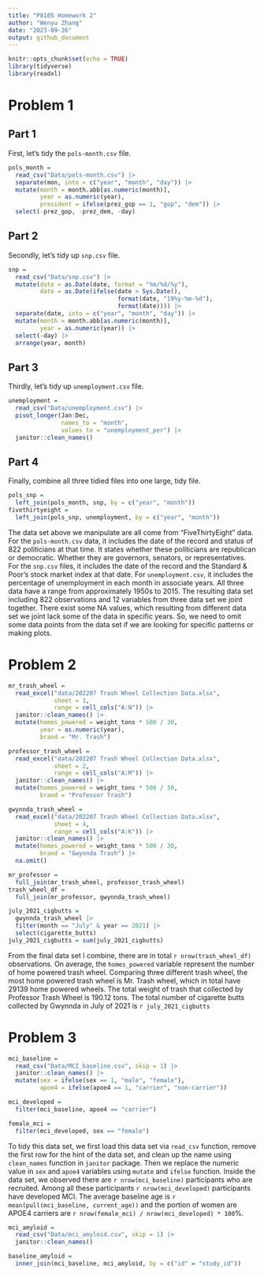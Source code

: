 ```yaml
---
title: "P8105 Homework 2"
author: "Wenyu Zhang"
date: "2023-09-26"
output: github_document
---
```


```r
knitr::opts_chunk$set(echo = TRUE)
library(tidyverse)
library(readxl)
```

# Problem 1

## Part 1

First, let's tidy the `pols-month.csv` file.
```r
pols_month = 
  read_csv("Data/pols-month.csv") |>
  separate(mon, into = c("year", "month", "day")) |> 
  mutate(month = month.abb[as.numeric(month)],
         year = as.numeric(year),
         president = ifelse(prez_gop == 1, "gop", "dem")) |> 
  select(-prez_gop, -prez_dem, -day)
```

## Part 2

Secondly, let's tidy up `snp.csv` file.
```r
snp =
  read_csv("Data/snp.csv") |> 
  mutate(date = as.Date(date, format = "%m/%d/%y"),
         date = as.Date(ifelse(date > Sys.Date(),
                               format(date, "19%y-%m-%d"),
                               format(date)))) |> 
  separate(date, into = c("year", "month", "day")) |> 
  mutate(month = month.abb[as.numeric(month)],
         year = as.numeric(year)) |> 
  select(-day) |> 
  arrange(year, month)
```

## Part 3

Thirdly, let's tidy up `unemployment.csv` file.
```r
unemployment =
  read_csv("Data/unemployment.csv") |> 
  pivot_longer(Jan:Dec,
               names_to = "month",
               values_to = "unemployment_per") |> 
  janitor::clean_names()
```

## Part 4

Finally, combine all three tidied files into one large, tidy file.
```r
pols_snp =
  left_join(pols_month, snp, by = c("year", "month"))
fivethirtyeight = 
  left_join(pols_snp, unemployment, by = c("year", "month"))
```

The data set above we manipulate are all come from "FiveThirtyEight" data. For the `pols-month.csv` data, it includes the date of the record and status of 822 politicians at that time. It states whether these politicians are republican or democratic. Whether they are governors, senators, or representatives. For the `snp.csv` files, it includes the date of the record and the Standard & Poor's stock market index at that date. For `unemployment.csv`, it includes the percentage of unemployment in each month in associate years. All three data have a range from approximately 1950s to 2015. The resulting data set including 822 observations and 12 variables from three data set we joint together. There exist some NA values, which resulting from different data set we joint lack some of the data in specific years. So, we need to omit some data points from the data set if we are looking for specific patterns or making plots.

# Problem 2

```r
mr_trash_wheel =
  read_excel("data/202207 Trash Wheel Collection Data.xlsx", 
             sheet = 1,
             range = cell_cols("A:N")) |> 
  janitor::clean_names() |> 
  mutate(homes_powered = weight_tons * 500 / 30,
         year = as.numeric(year),
         brand = "Mr. Trash")
```

```r
professor_trash_wheel = 
  read_excel("data/202207 Trash Wheel Collection Data.xlsx",
             sheet = 2,
             range = cell_cols("A:M")) |> 
  janitor::clean_names() |> 
  mutate(homes_powered = weight_tons * 500 / 30,
         brand = "Professor Trash")
```

```r
gwynnda_trash_wheel = 
  read_excel("data/202207 Trash Wheel Collection Data.xlsx",
             sheet = 4,
             range = cell_cols("A:K")) |> 
  janitor::clean_names() |> 
  mutate(homes_powered = weight_tons * 500 / 30,
         brand = "Gwynnda Trash") |> 
  na.omit()
```

```r
mr_professor =
  full_join(mr_trash_wheel, professor_trash_wheel)
trash_wheel_df =
  full_join(mr_professor, gwynnda_trash_wheel)
```

```r
july_2021_cigbutts = 
  gwynnda_trash_wheel |> 
  filter(month == "July" & year == 2021) |> 
  select(cigarette_butts)
july_2021_cigbutts = sum(july_2021_cigbutts)
```

From the final data set I combine, there are in total `r nrow(trash_wheel_df)` observations. On average, the `homes_powered` variable represent the number of home powered trash wheel. Comparing three different trash wheel, the most home powered trash wheel is Mr. Trash wheel, which in total have 29139 home powered wheels. The total weight of trash that collected by Professor Trash Wheel is 190.12 tons. The total number of cigarette butts collected by Gwynnda in July of 2021 is `r july_2021_cigbutts`

# Problem 3

```r
mci_baseline = 
  read_csv("Data/MCI_baseline.csv", skip = 1) |> 
  janitor::clean_names() |> 
  mutate(sex = ifelse(sex == 1, "male", "female"),
         apoe4 = ifelse(apoe4 == 1, "carrier", "non-carrier"))

mci_developed =
  filter(mci_baseline, apoe4 == "carrier")

female_mci = 
  filter(mci_developed, sex == "female")
```

To tidy this data set, we first load this data set via `read_csv` function, remove the first row for the hint of the data set, and clean up the name using `clean_names` function in `janitor` package. Then we replace the numeric value in `sex` and `apoe4` variables using `mutate` and `ifelse` function. Inside the data set, we observed there are `r nrow(mci_baseline)` participants who are recruited. Among all these participants `r nrow(mci_developed)` participants have developed MCI. The average baseline age is `r mean(pull(mci_baseline, current_age))` and the portion of women are APOE4 carriers are `r nrow(female_mci) / nrow(mci_developed) * 100`%.

```r
mci_amyloid = 
  read_csv("Data/mci_amyloid.csv", skip = 1) |> 
  janitor::clean_names()

baseline_amyloid = 
  inner_join(mci_baseline, mci_amyloid, by = c("id" = "study_id"))
```

